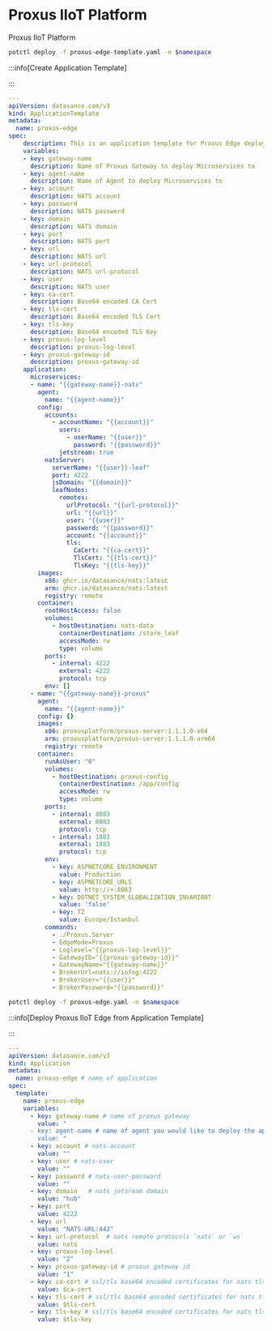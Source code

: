 # Proxus IIoT Platform


Proxus IIoT Platform


```bash
potctl deploy -f proxus-edge-template.yaml -n $namespace
```

:::info[Create Application Template]

::: 

```yaml title="proxus-edge-template.yaml"
---
apiVersion: datasance.com/v3
kind: ApplicationTemplate
metadata:
  name: proxus-edge
spec:
    description: This is an application template for Proxus Edge deployments.
    variables:
    - key: gateway-name
      description: Name of Proxus Gateway to deploy Microservices to
    - key: agent-name
      description: Name of Agent to deploy Microservices to
    - key: account
      description: NATS account
    - key: password
      description: NATS password
    - key: domain
      description: NATS domain
    - key: port
      description: NATS port
    - key: url
      description: NATS url
    - key: url-protocol
      description: NATS url-protocol
    - key: user
      description: NATS user
    - key: ca-cert
      description: Base64 encoded CA Cert 
    - key: tls-cert
      description: Base64 encoded TLS Cert 
    - key: tls-key
      description: Base64 encoded TLS Key 
    - key: proxus-log-level
      description: proxus-log-level
    - key: proxus-gateway-id
      description: proxus-gateway-id
    application:
      microservices:
      - name: "{{gateway-name}}-nats"
        agent:
          name: "{{agent-name}}"
        config:
          accounts:
            - accountName: "{{account}}"
              users:
                - userName: "{{user}}"
                  password: "{{password}}"
              jetstream: true
          natsServer:
            serverName: "{{user}}-leaf"
            port: 4222
            jsDomain: "{{domain}}"
            leafNodes:
              remotes:
                urlProtocol: "{{url-protocol}}"
                url: "{{url}}"
                user: "{{user}}"
                password: "{{password}}"
                account: "{{account}}"
                tls:
                  CaCert: "{{ca-cert}}"
                  TlsCert: "{{tls-cert}}"
                  TlsKey: "{{tls-key}}"
        images:
          x86: ghcr.io/datasance/nats:latest
          arm: ghcr.io/datasance/nats:latest
          registry: remote
        container:
          rootHostAccess: false
          volumes:
            - hostDestination: nats-data
              containerDestination: /store_leaf
              accessMode: rw
              type: volume
          ports:
            - internal: 4222
              external: 4222
              protocol: tcp
          env: []
      - name: "{{gateway-name}}-proxus"
        agent:
          name: "{{agent-name}}"
        config: {}
        images:
          x86: proxusplatform/proxus-server:1.1.1.0-x64
          arm: proxusplatform/proxus-server:1.1.1.0-arm64
          registry: remote
        container:
          runAsUser: "0"
          volumes:
            - hostDestination: proxus-config
              containerDestination: /app/config
              accessMode: rw
              type: volume
          ports:
            - internal: 8083
              external: 8083
              protocol: tcp
            - internal: 1883
              external: 1883
              protocol: tcp 
          env:
            - key: ASPNETCORE_ENVIRONMENT
              value: Production
            - key: ASPNETCORE_URLS
              value: http://+:8083
            - key: DOTNET_SYSTEM_GLOBALIZATION_INVARIANT
              value: 'false'
            - key: TZ
              value: Europe/Istanbul
          commands:
            - ./Proxus.Server
            - EdgeMode=Proxus
            - Loglevel="{{proxus-log-level}}"
            - GatewayID="{{proxus-gateway-id}}"
            - GatewayName="{{gateway-name}}"
            - BrokerUrl=nats://iofog:4222
            - BrokerUser="{{user}}"
            - BrokerPassword="{{password}}"
```

```bash
potctl deploy -f proxus-edge.yaml -n $namespace
```
:::info[Deploy Proxus IIoT Edge from Application Template]

::: 

```yaml title="proxus-edge.yaml"
---
apiVersion: datasance.com/v3
kind: Application
metadata:
  name: proxus-edge # name of application
spec:
  template:
    name: proxus-edge
    variables:
      - key: gateway-name # name of proxus gateway
        value: "
      - key: agent-name # name of agent you would like to deploy the application
        value: "
      - key: account # nats-account
        value: ""
      - key: user # nats-user
        value: ""
      - key: password # nats-user-password
        value: ""
      - key: domain   # nats jetsream domain
        value: "hub"
      - key: port
        value: 4222
      - key: url
        value: "NATS-URL:443"
      - key: url-protocol  # nats remote protocols `nats` or `ws`
        value: nats
      - key: proxus-log-level
        value: "2"
      - key: proxus-gateway-id # proxus gateway id
        value: "1"
      - key: ca-cert # ssl/tls base64 encoded certificates for nats tls configuration
        value: $ca-cert 
      - key: tls-cert # ssl/tls base64 encoded certificates for nats tls configuration
        value: $tls-cert
      - key: tls-key # ssl/tls base64 encoded certificates for nats tls configuration
        value: $tls-key
```


<EditPageAdmonition />
